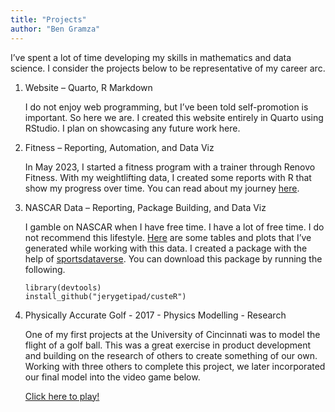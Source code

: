 ```yaml
---
title: "Projects"
author: "Ben Gramza"
---
```


I've spent a lot of time developing my skills in mathematics and data science. I consider the projects below to be representative of my career arc.

1.  Website -- Quarto, R Markdown

    I do not enjoy web programming, but I've been told self-promotion is important. So here we are. I created this website entirely in Quarto using RStudio. I plan on showcasing any future work here.

2.  Fitness -- Reporting, Automation, and Data Viz

    In May 2023, I started a fitness program with a trainer through Renovo Fitness. With my weightlifting data, I created some reports with R that show my progress over time. You can read about my journey [here](fitness.qmd).

3.  NASCAR Data -- Reporting, Package Building, and Data Viz

    I gamble on NASCAR when I have free time. I have a lot of free time. I do not recommend this lifestyle. [Here](nascar.qmd) are some tables and plots that I've generated while working with this data. I created a package with the help of [sportsdataverse](https://www.sportsdataverse.org/). You can download this package by running the following.

    ```         
    library(devtools)
    install_github("jerygetipad/custeR")
    ```

4.  Physically Accurate Golf - 2017 - Physics Modelling - Research

    One of my first projects at the University of Cincinnati was to model the flight of a golf ball. This was a great exercise in product development and building on the research of others to create something of our own. Working with three others to complete this project, we later incorporated our final model into the video game below.

    [Click here to play!](https://modelshonorsexp.github.io/ "Click here to play!")\
    \
